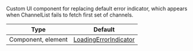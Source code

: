 Custom UI component for replacing default error indicator, which appears when ChannelList fails to fetch first set of channels.

<!-- TODO: Change to new docs -->
| Type | Default |
| - | - |
| Component, element | [LoadingErrorIndicator](#) |
